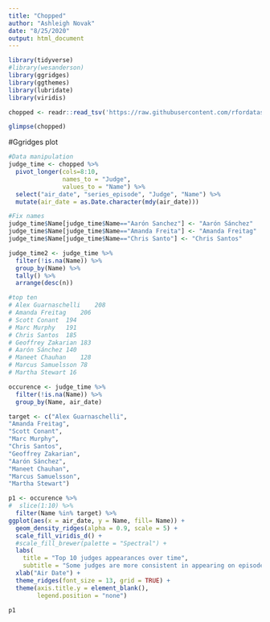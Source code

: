 ```yaml
---
title: "Chopped"
author: "Ashleigh Novak"
date: "8/25/2020"
output: html_document
---
```


```r
library(tidyverse)
#library(wesanderson)
library(ggridges)
library(ggthemes)
library(lubridate)
library(viridis)
```


```r
chopped <- readr::read_tsv('https://raw.githubusercontent.com/rfordatascience/tidytuesday/master/data/2020/2020-08-25/chopped.tsv')

glimpse(chopped)
```

#Ggridges plot

```r
#Data manipulation
judge_time <- chopped %>% 
  pivot_longer(cols=8:10,
               names_to = "Judge",
               values_to = "Name") %>% 
  select("air_date", "series_episode", "Judge", "Name") %>% 
  mutate(air_date = as.Date.character(mdy(air_date)))

#Fix names
judge_time$Name[judge_time$Name=="Aarón Sanchez"] <- "Aarón Sánchez"
judge_time$Name[judge_time$Name=="Amanda Freita"] <- "Amanda Freitag"
judge_time$Name[judge_time$Name=="Chris Santo"] <- "Chris Santos"

judge_time2 <- judge_time %>% 
  filter(!is.na(Name)) %>% 
  group_by(Name) %>% 
  tally() %>% 
  arrange(desc(n))

#top ten
# Alex Guarnaschelli	208
# Amanda Freitag	206
# Scott Conant	194
# Marc Murphy	191
# Chris Santos	185
# Geoffrey Zakarian	183
# Aarón Sánchez	140
# Maneet Chauhan	128
# Marcus Samuelsson	78
# Martha Stewart 16

occurence <- judge_time %>% 
  filter(!is.na(Name)) %>% 
  group_by(Name, air_date)

target <- c("Alex Guarnaschelli",
"Amanda Freitag",
"Scott Conant",
"Marc Murphy",
"Chris Santos",
"Geoffrey Zakarian",
"Aarón Sánchez",
"Maneet Chauhan",
"Marcus Samuelsson",
"Martha Stewart")

p1 <- occurence %>% 
#  slice(1:10) %>% 
  filter(Name %in% target) %>% 
ggplot(aes(x = air_date, y = Name, fill= Name)) +
  geom_density_ridges(alpha = 0.9, scale = 5) +
  scale_fill_viridis_d() +
  #scale_fill_brewer(palette = "Spectral") +
  labs(
    title = "Top 10 judges appearances over time",
    subtitle = "Some judges are more consistent in appearing on episodes over time than others") +
  xlab("Air Date") +
  theme_ridges(font_size = 13, grid = TRUE) + 
  theme(axis.title.y = element_blank(),
        legend.position = "none")
  
p1
```

